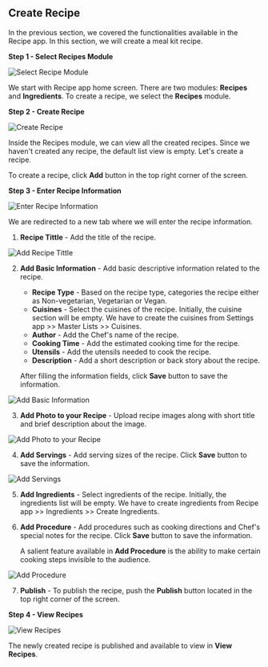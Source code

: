 ## Create Recipe

In the previous section, we covered the functionalities available in the Recipe app. In this section, we will create a meal kit recipe.

**Step 1 - Select Recipes Module**

![Select Recipe Module](\images\recipe\create-recipe\Step1.png "Select Recipe Module")

We start with Recipe app home screen. There are two modules: **Recipes** and **Ingredients**. To create a recipe, we select the **Recipes** module.

**Step 2 - Create Recipe**

![Create Recipe](\images\recipe\create-recipe\Step2.png "Create Recipe")

Inside the Recipes module, we can view all the created recipes. Since we haven't created any recipe, the default list view is empty. Let's create a recipe.

To create a recipe, click **Add**  button in the top right corner of the screen.

**Step 3 - Enter Recipe Information**

![Enter Recipe Information](\images\recipe\create-recipe\Step3.0.png "Enter Recipe Information")

We are redirected to a new tab where we will enter the recipe information.

   1. **Recipe Tittle** - Add the title of the recipe.
 
![Add Recipe Tittle](\images\recipe\create-recipe\Step3.1.png "Add Recipe Tittle")

 2. **Add Basic Information** - Add basic descriptive information related to the recipe.
 
	- **Recipe Type** - Based on the recipe type, categories the recipe either as Non-vegetarian, Vegetarian or Vegan.
	- **Cuisines** - Select the cuisines of the recipe. Initially, the cuisine section will be empty. We have to create the cuisines from Settings app >> Master Lists >> Cuisines.
	- **Author** - Add the Chef's name of the recipe.
	- **Cooking Time** - Add the estimated cooking time for the recipe.
	- **Utensils** - Add the utensils needed to cook the recipe.
	- **Description** - Add a short description or back story about the recipe.
	
	After filling the information fields, click **Save** button to save the information.

![Add Basic Information](\images\recipe\create-recipe\Step3.2.png "Add Basic Information")

 3. **Add Photo to your Recipe** - Upload recipe images along with short title and brief description about the image.

![Add Photo to your Recipe](\images\recipe\create-recipe\Step3.3.png "Add Photo to your Recipe")

4. **Add Servings** - Add serving sizes of the recipe. Click **Save** button to save the information.

![Add Servings](\images\recipe\create-recipe\Step3.4.png "Add Servings")

5. **Add Ingredients** - Select ingredients of the recipe. Initially, the ingredients list will be empty. We have to create ingredients from Recipe app >> Ingredients >> Create Ingredients.

6. **Add Procedure** - Add procedures such as cooking directions and Chef's special notes for the recipe. Click **Save** button to save the information.

	A salient feature available in **Add Procedure** is the ability to make certain cooking steps invisible to the audience.

![Add Procedure](\images\recipe\create-recipe\Step3.6.png "Add Procedure")

7. **Publish** - To publish the recipe, push the **Publish** button located in the top right corner of the screen.

**Step 4 - View Recipes**

![View Recipes](\images\recipe\create-recipe\Step4.png "View Recipes")

The newly created recipe is published and available to view in **View Recipes**.